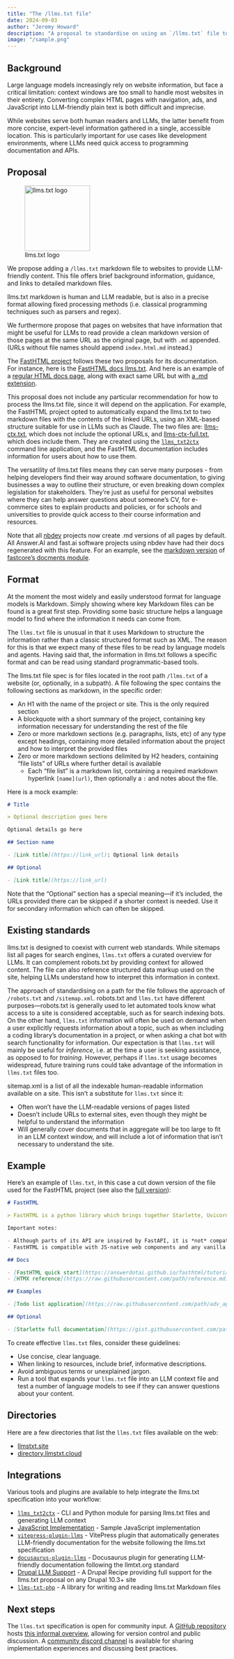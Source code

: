 ```yaml
---
title: "The /llms.txt file"
date: 2024-09-03
author: "Jeremy Howard"
description: "A proposal to standardise on using an `/llms.txt` file to provide information to help LLMs use a website at inference time."
image: "/sample.png"
---
```


## Background

Large language models increasingly rely on website information, but face a critical limitation: context windows are too small to handle most websites in their entirety. Converting complex HTML pages with navigation, ads, and JavaScript into LLM-friendly plain text is both difficult and imprecise.

While websites serve both human readers and LLMs, the latter benefit from more concise, expert-level information gathered in a single, accessible location. This is particularly important for use cases like development environments, where LLMs need quick access to programming documentation and APIs.

## Proposal

![llms.txt logo](logo.png){.lightbox width=150px .floatr}

We propose adding a `/llms.txt` markdown file to websites to provide LLM-friendly content. This file offers brief background information, guidance, and links to detailed markdown files.

llms.txt markdown is human and LLM readable, but is also in a precise format allowing fixed processing methods (i.e. classical programming techniques such as parsers and regex).

We furthermore propose that pages on websites that have information that might be useful for LLMs to read provide a clean markdown version of those pages at the same URL as the original page, but with `.md` appended. (URLs without file names should append `index.html.md` instead.)

The [FastHTML project](https://fastht.ml) follows these two proposals for its documentation. For instance, here is the [FastHTML docs llms.txt](https://answerdotai.github.io/fasthtml/llms.txt). And here is an example of a [regular HTML docs page](https://answerdotai.github.io/fasthtml/tutorials/by_example.html), along with exact same URL but with [a .md extension](https://answerdotai.github.io/fasthtml/tutorials/by_example.html.md).

This proposal does not include any particular recommendation for how to process the llms.txt file, since it will depend on the application. For example, the FastHTML project opted to automatically expand the llms.txt to two markdown files with the contents of the linked URLs, using an XML-based structure suitable for use in LLMs such as Claude. The two files are: [llms-ctx.txt](https://answerdotai.github.io/fasthtml/llms-ctx.txt), which does not include the optional URLs, and [llms-ctx-full.txt](https://answerdotai.github.io/fasthtml/llms-ctx-full.txt), which does include them. They are created using the [`llms_txt2ctx`](https://llmstxt.org/intro.html#cli) command line application, and the FastHTML documentation includes information for users about how to use them.

The versatility of llms.txt files means they can serve many purposes - from helping developers find their way around software documentation, to giving businesses a way to outline their structure, or even breaking down complex legislation for stakeholders. They're just as useful for personal websites where they can help answer questions about someone's CV, for e-commerce sites to explain products and policies, or for schools and universities to provide quick access to their course information and resources.

Note that all [nbdev](https://nbdev.fast.ai/) projects now create .md versions of all pages by default. All Answer.AI and fast.ai software projects using nbdev have had their docs regenerated with this feature. For an example, see the [markdown version](https://fastcore.fast.ai/docments.html.md) of [fastcore's docments module](https://fastcore.fast.ai/docments.html).

## Format

At the moment the most widely and easily understood format for language models is Markdown. Simply showing where key Markdown files can be found is a great first step. Providing some basic structure helps a language model to find where the information it needs can come from.

The `llms.txt` file is unusual in that it uses Markdown to structure the information rather than a classic structured format such as XML. The reason for this is that we expect many of these files to be read by language models and agents. Having said that, the information in llms.txt follows a specific format and can be read using standard programmatic-based tools.

The llms.txt file spec is for files located in the root path `/llms.txt` of a website (or, optionally, in a subpath). A file following the spec contains the following sections as markdown, in the specific order:

- An H1 with the name of the project or site. This is the only required section
- A blockquote with a short summary of the project, containing key information necessary for understanding the rest of the file
- Zero or more markdown sections (e.g. paragraphs, lists, etc) of any type except headings, containing more detailed information about the project and how to interpret the provided files
- Zero or more markdown sections delimited by H2 headers, containing "file lists" of URLs where further detail is available
  - Each "file list" is a markdown list, containing a required markdown hyperlink `[name](url)`, then optionally a `:` and notes about the file.

Here is a mock example:

```markdown
# Title

> Optional description goes here

Optional details go here

## Section name

- [Link title](https://link_url): Optional link details

## Optional

- [Link title](https://link_url)
```

Note that the "Optional" section has a special meaning---if it's included, the URLs provided there can be skipped if a shorter context is needed. Use it for secondary information which can often be skipped.

## Existing standards

llms.txt is designed to coexist with current web standards. While sitemaps list all pages for search engines, `llms.txt` offers a curated overview for LLMs. It can complement robots.txt by providing context for allowed content. The file can also reference structured data markup used on the site, helping LLMs understand how to interpret this information in context.

The approach of standardising on a path for the file follows the approach of `/robots.txt` and `/sitemap.xml`. robots.txt and `llms.txt` have different purposes---robots.txt is generally used to let automated tools know what access to a site is considered acceptable, such as for search indexing bots. On the other hand, `llms.txt` information will often be used on demand when a user explicitly requests information about a topic, such as when including a coding library's documentation in a project, or when asking a chat bot with search functionality for information. Our expectation is that `llms.txt` will mainly be useful for *inference*, i.e. at the time a user is seeking assistance, as opposed to for *training*. However, perhaps if `llms.txt` usage becomes widespread, future training runs could take advantage of the information in `llms.txt` files too.

sitemap.xml is a list of all the indexable human-readable information available on a site. This isn’t a substitute for `llms.txt` since it:

- Often won’t have the LLM-readable versions of pages listed
- Doesn’t include URLs to external sites, even though they might be helpful to understand the information
- Will generally cover documents that in aggregate will be too large to fit in an LLM context window, and will include a lot of information that isn’t necessary to understand the site.

## Example

Here’s an example of `llms.txt`, in this case a cut down version of the file used for the FastHTML project (see also the [full version](https://answerdotai.github.io/fasthtml/llms.txt)):

```markdown
# FastHTML

> FastHTML is a python library which brings together Starlette, Uvicorn, HTMX, and fastcore's `FT` "FastTags" into a library for creating server-rendered hypermedia applications.

Important notes:

- Although parts of its API are inspired by FastAPI, it is *not* compatible with FastAPI syntax and is not targeted at creating API services
- FastHTML is compatible with JS-native web components and any vanilla JS library, but not with React, Vue, or Svelte.

## Docs

- [FastHTML quick start](https://answerdotai.github.io/fasthtml/tutorials/quickstart_for_web_devs.html.md): A brief overview of many FastHTML features
- [HTMX reference](https://raw.githubusercontent.com/path/reference.md): Brief description of all HTMX attributes, CSS classes, headers, events, extensions, js lib methods, and config options

## Examples

- [Todo list application](https://raw.githubusercontent.com/path/adv_app.py): Detailed walk-thru of a complete CRUD app in FastHTML showing idiomatic use of FastHTML and HTMX patterns.

## Optional

- [Starlette full documentation](https://gist.githubusercontent.com/path/starlette-sml.md): A subset of the Starlette documentation useful for FastHTML development.
```

To create effective `llms.txt` files, consider these guidelines: 

- Use concise, clear language.
- When linking to resources, include brief, informative descriptions.
- Avoid ambiguous terms or unexplained jargon.
- Run a tool that expands your `llms.txt` file into an LLM context file and test a number of language models to see if they can answer questions about your content.

## Directories

Here are a few directories that list the `llms.txt` files available on the web:

- [llmstxt.site](https://llmstxt.site/)
- [directory.llmstxt.cloud](https://directory.llmstxt.cloud/)

## Integrations

Various tools and plugins are available to help integrate the llms.txt specification into your workflow:

- [`llms_txt2ctx`](https://llmstxt.org/intro.html#cli) - CLI and Python module for parsing llms.txt files and generating LLM context
- [JavaScript Implementation](./llmstxt-js.html) - Sample JavaScript implementation
- [`vitepress-plugin-llms`](https://github.com/okineadev/vitepress-plugin-llms) - VitePress plugin that automatically generates LLM-friendly documentation for the website following the llms.txt specification
- [`docusaurus-plugin-llms`](https://github.com/rachfop/docusaurus-plugin-llms) - Docusaurus plugin for generating LLM-friendly documentation following the llmtxt.org standard
- [Drupal LLM Support](https://www.drupal.org/project/llm_support) - A Drupal Recipe providing full support for the llms.txt proposal on any Drupal 10.3+ site
- [`llms-txt-php`](https://github.com/raphaelstolt/llms-txt-php) - A library for writing and reading llms.txt Markdown files

## Next steps

The `llms.txt` specification is open for community input. A [GitHub repository](https://github.com/AnswerDotAI/llms-txt) hosts [this informal overview](https://github.com/AnswerDotAI/llms-txt/blob/main/nbs/index.md), allowing for version control and public discussion. A [community discord channel](https://discord.gg/aJPygMvPEN) is available for sharing implementation experiences and discussing best practices.

